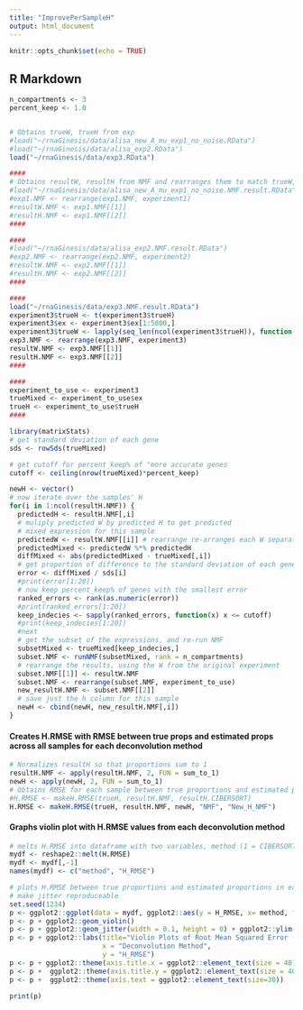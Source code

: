 ```yaml
---
title: "ImprovePerSampleH"
output: html_document
---
```


```r
knitr::opts_chunk$set(echo = TRUE)
```

## R Markdown
```r

n_compartments <- 3
percent_keep <- 1.0


# Obtains trueW, trueH from exp
#load("~/rnaGinesis/data/alisa_new_A_mu_exp1_no_noise.RData")
#load("~/rnaGinesis/data/alisa_exp2.RData")
load("~/rnaGinesis/data/exp3.RData")

####
# Obtains resultW, resultH from NMF and rearranges them to match trueW, trueH ordering
#load("~/rnaGinesis/data/alisa_new_A_mu_exp1_no_noise.NMF.result.RData")
#exp1.NMF <- rearrange(exp1.NMF, experiment1)
#resultW.NMF <- exp1.NMF[[1]]
#resultH.NMF <- exp1.NMF[[2]]
####

####
#load("~/rnaGinesis/data/alisa_exp2.NMF.result.RData")
#exp2.NMF <- rearrange(exp2.NMF, experiment2)
#resultW.NMF <- exp2.NMF[[1]]
#resultH.NMF <- exp2.NMF[[2]]
####

####
load("~/rnaGinesis/data/exp3.NMF.result.RData")
experiment3$trueH <- t(experiment3$trueH)
experiment3$ex <- experiment3$ex[1:5000,]
experiment3$trueW <- lapply(seq_len(ncol(experiment3$trueH)), function(X) experiment3$trueW[1:5000,])
exp3.NMF <- rearrange(exp3.NMF, experiment3)
resultW.NMF <- exp3.NMF[[1]]
resultH.NMF <- exp3.NMF[[2]]
####

####
experiment_to_use <- experiment3
trueMixed <- experiment_to_use$ex
trueH <- experiment_to_use$trueH
####

```


```r
library(matrixStats)
# get standard deviation of each gene
sds <- rowSds(trueMixed)

# get cutoff for percent_keep% of "more accurate genes
cutoff <- ceiling(nrow(trueMixed)*percent_keep)

newH <- vector()
# now iterate over the samples' H
for(i in 1:ncol(resultH.NMF)) { 
  predictedH <- resultH.NMF[,i]
  # muliply predicted W by predicted H to get predicted
  # mixed expression for this sample
  predictedW <- resultW.NMF[[i]] # rearrange re-arranges each W separately for each sample
  predictedMixed <- predictedW %*% predictedH
  diffMixed <- abs(predictedMixed - trueMixed[,i])
  # get proportion of difference to the standard deviation of each gene
  error <- diffMixed / sds[i]
  #print(error[1:20])
  # now keep percent_keep% of genes with the smallest error
  ranked_errors <- rank(as.numeric(error))
  #print(ranked_errors[1:20])
  keep_indecies <- sapply(ranked_errors, function(x) x <= cutoff)
  #print(keep_indecies[1:20])
  #next
  # get the subset of the expressions, and re-run NMF
  subsetMixed <- trueMixed[keep_indecies,]
  subset.NMF <- runNMF(subsetMixed, rank = n_compartments)
  # rearrange the results, using the W from the original experiment
  subset.NMF[[1]] <- resultW.NMF
  subset.NMF <- rearrange(subset.NMF, experiment_to_use)
  new_resultH.NMF <- subset.NMF[[2]]
  # save just the h column for this sample
  newH <- cbind(newH, new_resultH.NMF[,i])
}
```


#### Creates H.RMSE with RMSE between true props and estimated props across all samples for each deconvolution method
```r
# Normalizes resultH so that proportions sum to 1
resultH.NMF <- apply(resultH.NMF, 2, FUN = sum_to_1)
newH <- apply(newH, 2, FUN = sum_to_1)
# Obtains RMSE for each sample between true proportions and estimated proportions for all deconvolution methods
#H.RMSE <- makeH.RMSE(trueH, resultH.NMF, resultH.CIBERSORT)
H.RMSE <- makeH.RMSE(trueH, resultH.NMF, newH, "NMF", "New_H_NMF")
```

#### Graphs violin plot with H.RMSE values from each deconvolution method
```r
# melts H.RMSE into dataframe with two variables, method (1 = CIBERSORT, 2 = NMF) and H.RMSE across all samples for each deconvolution method 
mydf <- reshape2::melt(H.RMSE)
mydf <- mydf[,-1]
names(mydf) <- c("method", "H_RMSE") 

# plots H.RMSE between true proportions and estimated proportions in each sample based on deconvolution method
# make jitter reproduceable
set.seed(1234)
p <- ggplot2::ggplot(data = mydf, ggplot2::aes(y = H_RMSE, x= method, fill = method))
p <- p + ggplot2::geom_violin()
p <- p + ggplot2::geom_jitter(width = 0.1, height = 0) + ggplot2::ylim(0,1) 
p <- p + ggplot2::labs(title="Violin Plots of Root Mean Squared Error (RMSE) for Proportions",
                       x = "Deconvolution Method",
                       y = "H_RMSE")
p <- p + ggplot2::theme(axis.title.x = ggplot2::element_text(size = 40)) 
p <- p +  ggplot2::theme(axis.title.y = ggplot2::element_text(size = 40)) 
p <- p +  ggplot2::theme(axis.text = ggplot2::element_text(size=30))

print(p)
```